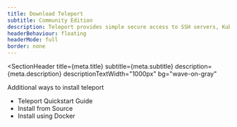 ```yaml
---
title: Download Teleport
subtitle: Community Edition
description: Teleport provides simple secure access to SSH servers, Kubernetes clusters, PostgreSQL databases and web apps behind NAT, in any environment. It's a certificate authority with an integrated identity-aware proxy.
headerBehaviour: floating
headerMode: full
border: none
---
```



<SectionHeader
  title={meta.title}
  subtitle={meta.subtitle}
  description={meta.description}
  descriptionTextWidth="1000px"
  bg="wave-on-gray"
>
  <Flex flexDirection="column" order="2">
    Additional ways to install teleport
    <ul>
      <li>
        <Link href="https://goteleport.com/docs/getting-started/">
          Teleport Quickstart Guide
        </Link>
      </li>
      <li>
        <Link href="https://goteleport.com/installing/">
          Install from Source
        </Link>
      </li>
      <li>
        <Link href="https://quay.io/repository/gravitational/teleport?tab=tags">
          Install using Docker
        </Link>
      </li>
    </ul>
  </Flex>
</SectionHeader>
<Section bg="flatWhite">

  <Download />
</Section>
